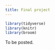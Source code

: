 ```yaml
---
title: Final project
---
```


```r
library(tidyverse)
library(knitr)
library(broom)
```

To be posted.
